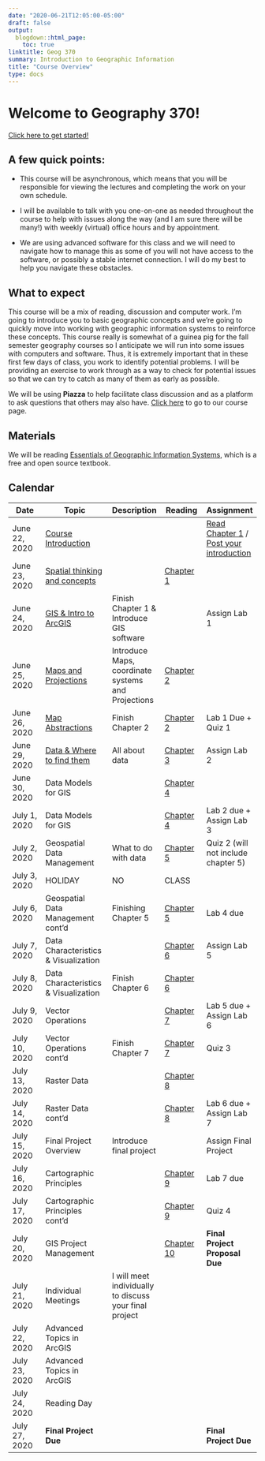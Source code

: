 ```yaml
---
date: "2020-06-21T12:05:00-05:00"
draft: false
output:
  blogdown::html_page:
    toc: true
linktitle: Geog 370
summary: Introduction to Geographic Information
title: "Course Overview"
type: docs
---
```


# Welcome to Geography 370!

[Click here to get started!](https://murraygeo.com/slides/intro_geographic_information/Day01/slides.html)

## A few quick points:

- This course will be asynchronous, which means that you will be responsible for viewing the lectures and completing the work on your own schedule.

- I will be available to talk with you one-on-one as needed throughout the course to help with issues along the way (and I am sure there will be many!) with weekly (virtual) office hours and by appointment.

- We are using advanced software for this class and we will need to navigate how to manage this as some of you will not have access to the software, or possibly a stable internet connection. I will do my best to help you navigate these obstacles.

## What to expect

This course will be a mix of reading, discussion and computer work. I'm going to introduce you to basic geographic concepts and we're going to quickly move into working with geographic information systems to reinforce these concepts. This course really is somewhat of a guinea pig for the fall semester geography courses so I anticipate we will run into some issues with computers and software. Thus, it is extremely important that in these first few days of class, you work to identify potential problems. I will be providing an exercise to work through as a way to check for potential issues so that we can try to catch as many of them as early as possible.

We will be using **Piazza** to help facilitate class discussion and as a platform to ask questions that others may also have. [Click here](https://piazza.com/class/kbchpg3on0h4se?cid=3#) to go to our course page.

## Materials

We will be reading [Essentials of Geographic Information Systems](https://open.umn.edu/opentextbooks/textbooks/essentials-of-geographic-information-systems), which is a free and open source textbook.

## Calendar

| Date          | Topic               | Description | Reading | Assignment  |
| ------------- | ------------------- | ----------- | ------------- | ----- |
| June 22, 2020 | [Course Introduction](https://murraygeo.com/slides/intro_geographic_information/Day01/slides.html) |  | | [Read Chapter 1](https://saylordotorg.github.io/text_essentials-of-geographic-information-systems/s05-introduction.html) / [Post your introduction](https://piazza.com/class/kbchpg3on0h4se?cid=7) |
| June 23, 2020 | [Spatial thinking and concepts](https://murraygeo.com/slides/intro_geographic_information/Day02/slides.html)| | [Chapter 1](https://saylordotorg.github.io/text_essentials-of-geographic-information-systems/s05-introduction.html)| |
| June 24, 2020 | [GIS & Intro to ArcGIS](https://murraygeo.com/slides/intro_geographic_information/Day03/slides.html) | Finish Chapter 1 & Introduce GIS software |  | Assign Lab 1|
| June 25, 2020 | [Maps and Projections](https://murraygeo.com/slides/intro_geographic_information/Day04/slides.html)  | Introduce Maps, coordinate systems and Projections | [Chapter 2](https://saylordotorg.github.io/text_essentials-of-geographic-information-systems/s06-map-anatomy.html) ||
| June 26, 2020 | [Map Abstractions](https://murraygeo.com/slides/intro_geographic_information/Day01/slides.html)    | Finish Chapter 2 | [Chapter 2](https://saylordotorg.github.io/text_essentials-of-geographic-information-systems/s06-map-anatomy.html) | Lab 1 Due + Quiz 1 |
| June 29, 2020 | [Data & Where to find them](https://murraygeo.com/slides/intro_geographic_information/Day06/slides.html) | All about data | [Chapter 3](https://saylordotorg.github.io/text_essentials-of-geographic-information-systems/s07-data-information-and-where-to-.html) | Assign Lab 2|
| June 30, 2020 | Data Models for GIS |             | [Chapter 4](https://saylordotorg.github.io/text_essentials-of-geographic-information-systems/s08-data-models-for-gis.html)              ||
| July 1, 2020  | Data Models for GIS |             | [Chapter 4](https://saylordotorg.github.io/text_essentials-of-geographic-information-systems/s08-data-models-for-gis.html)| Lab 2 due + Assign Lab 3|
| July 2, 2020  | Geospatial Data Management | What to do with data | [Chapter 5](https://saylordotorg.github.io/text_essentials-of-geographic-information-systems/s09-geospatial-data-management.html) | Quiz 2 (will not include chapter 5)|
| July 3, 2020  | HOLIDAY             | NO          | CLASS         ||
| July 6, 2020  | Geospatial Data Management cont'd | Finishing Chapter 5 | [Chapter 5](https://saylordotorg.github.io/text_essentials-of-geographic-information-systems/s09-geospatial-data-management.html) | Lab 4 due |
| July 7, 2020  | Data Characteristics & Visualization |             | [Chapter 6](https://saylordotorg.github.io/text_essentials-of-geographic-information-systems/s10-data-characteristics-and-visua.html) | Assign Lab 5 |
| July 8, 2020  | Data Characteristics & Visualization | Finish Chapter 6 | [Chapter 6](https://saylordotorg.github.io/text_essentials-of-geographic-information-systems/s10-data-characteristics-and-visua.html)  ||
| July 9, 2020  | Vector Operations   |             | [Chapter 7](https://saylordotorg.github.io/text_essentials-of-geographic-information-systems/s11-geospatial-analysis-i-vector-o.html) | Lab 5 due + Assign Lab 6|
| July 10, 2020 | Vector Operations cont'd| Finish Chapter 7| [Chapter 7](https://saylordotorg.github.io/text_essentials-of-geographic-information-systems/s11-geospatial-analysis-i-vector-o.html) | Quiz 3  |
| July 13, 2020 | Raster Data |  |  [Chapter 8](https://saylordotorg.github.io/text_essentials-of-geographic-information-systems/s12-geospatial-analysis-ii-raster-.html)  ||
| July 14, 2020 |  Raster Data cont'd |             | [Chapter 8](https://saylordotorg.github.io/text_essentials-of-geographic-information-systems/s12-geospatial-analysis-ii-raster-.html) | Lab 6 due + Assign Lab 7|
| July 15, 2020 | Final Project Overview |  Introduce final project |               | Assign Final Project|
| July 16, 2020 | Cartographic Principles|             | [Chapter 9](https://saylordotorg.github.io/text_essentials-of-geographic-information-systems/s13-cartographic-principles.html) | Lab 7 due|
| July 17, 2020 | Cartographic Principles cont'd |             | [Chapter 9](https://saylordotorg.github.io/text_essentials-of-geographic-information-systems/s13-cartographic-principles.html)  | Quiz 4 |
| July 20, 2020 | GIS Project Management |             | [Chapter 10](https://saylordotorg.github.io/text_essentials-of-geographic-information-systems/s14-gis-project-management.html) | **Final Project Proposal Due**|
| July 21, 2020 | Individual Meetings | I will meet individually to discuss your final project | ||
| July 22, 2020 | Advanced Topics in ArcGIS |             |               ||
| July 23, 2020 | Advanced Topics in ArcGIS |             |               ||
| July 24, 2020 | Reading Day         |             |               ||
| July 27, 2020 | **Final Project Due** |             |               |**Final Project Due**|



